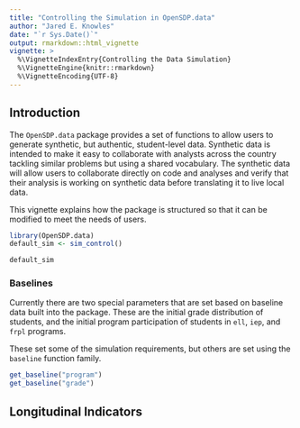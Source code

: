 ```yaml
---
title: "Controlling the Simulation in OpenSDP.data"
author: "Jared E. Knowles"
date: "`r Sys.Date()`"
output: rmarkdown::html_vignette
vignette: >
  %\VignetteIndexEntry{Controlling the Data Simulation}
  %\VignetteEngine{knitr::rmarkdown}
  %\VignetteEncoding{UTF-8}
---
```


## Introduction

The `OpenSDP.data` package provides a set of functions to allow users to 
generate synthetic, but authentic, student-level data. Synthetic data is 
intended to make it easy to collaborate with analysts across the country 
tackling similar problems but using a shared vocabulary. The synthetic data 
will allow users to collaborate directly on code and analyses and verify that 
their analysis is working on synthetic data before translating it to live 
local data. 

This vignette explains how the package is structured so that it can be modified 
to meet the needs of users. 

```r
library(OpenSDP.data)
default_sim <- sim_control()
```

```r
default_sim
```


### Baselines

Currently there are two special parameters that are set based on baseline data 
built into the package. These are the initial grade distribution of students, 
and the initial program participation of students in `ell`, `iep`, and `frpl` 
programs. 

These set some of the simulation requirements, but others are set using the 
`baseline` function family.

```r
get_baseline("program")
get_baseline("grade")
```

## Longitudinal Indicators




